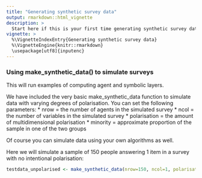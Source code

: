 ```yaml
---
title: "Generating synthetic survey data"
output: rmarkdown::html_vignette
description: >
  Start here if this is your first time generating synthetic survey data.
vignette: >
  %\VignetteIndexEntry{Generating synthetic survey data}
  %\VignetteEngine{knitr::rmarkdown}
  \usepackage[utf8]{inputenc}
---
```


### Using make_synthetic_data() to simulate surveys

This will run examples of computing agent and symbolic layers. 

We have included the very basic make_synthetic_data function to simulate data with varying degrees of polarisation. You can set the following parameters:
* nrow = the number of agents in the simulated survey
* ncol = the number of variables in the simulated survey
* polarisation = the amount of multidimensional polarisation
* minority = approximate proportion of the sample in one of the two groups

Of course you can simulate data using your own algorithms as well.

Here we will simulate a sample of 150 people answering 1 item in a survey with no intentional polarisation:

```r
testdata_unpolarised <- make_synthetic_data(nrow=150, ncol=1, polarisation=0, minority =0.5)
```
